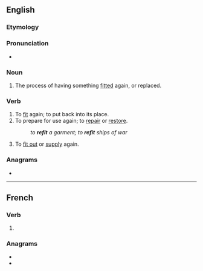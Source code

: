 {{also|refît}}
==English==

===Etymology===
{{prefix|en|re|fit}}

===Pronunciation===
* {{rhymes|ɪt|lang=en}}

===Noun===
{{en-noun}}

# The process of having something [[fit]]ted again, or replaced.

===Verb===
{{en-verb|refits|refitting|refitted|refitted}}

# To [[fit]] again; to put back into its place.
# To prepare for use again; to [[repair]] or [[restore]].
#: ''to '''refit''' a garment; to '''refit''' ships of war''
#: {{rfquotek|Macaulay}}
# To [[fit out]] or [[supply]] again.

===Anagrams===
* {{anagrams|en|freit|treif}}

----

==French==

===Verb===
{{head|fr|verb form}}

# {{inflection of|refaire||3|s|phis|lang=fr}}

===Anagrams===
* {{l|fr|frite}}
* {{l|fr|rétif}}